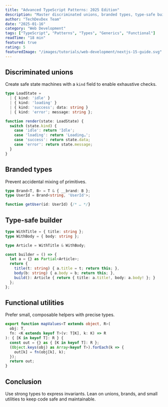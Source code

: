```yaml
---
title: "Advanced TypeScript Patterns: 2025 Edition"
description: "Master discriminated unions, branded types, type-safe builders, and functional utilities for robust frontend and backend apps."
author: "TechDevDex Team"
date: "2025-01-16"
category: "Web Development"
tags: ["TypeScript", "Patterns", "Types", "Generics", "Functional"]
readTime: "18 min"
featured: true
rating: 5
featuredImage: "/images/tutorials/web-development/nextjs-15-guide.svg"
---
```


## Discriminated unions
Create safe state machines with a `kind` field to enable exhaustive checks.

```ts
type LoadState =
  | { kind: 'idle' }
  | { kind: 'loading' }
  | { kind: 'success'; data: string }
  | { kind: 'error'; message: string };

function render(state: LoadState) {
  switch (state.kind) {
    case 'idle': return 'Idle';
    case 'loading': return 'Loading…';
    case 'success': return state.data;
    case 'error': return state.message;
  }
}
```

## Branded types
Prevent accidental mixing of primitives.

```ts
type Brand<T, B> = T & { __brand: B };
type UserId = Brand<string, 'UserId'>;

function getUser(id: UserId) {/* … */}
```

## Type-safe builder

```ts
type WithTitle = { title: string };
type WithBody = { body: string };

type Article = WithTitle & WithBody;

const builder = () => {
  let a = {} as Partial<Article>;
  return {
    title(t: string) { a.title = t; return this; },
    body(b: string) { a.body = b; return this; },
    build(): Article { return { title: a.title!, body: a.body! }; }
  };
};
```

## Functional utilities
Prefer small, composable helpers with precise types.

```ts
export function mapValues<T extends object, R>(
  obj: T,
  fn: <K extends keyof T>(v: T[K], k: K) => R
): { [K in keyof T]: R } {
  const out = {} as { [K in keyof T]: R };
  (Object.keys(obj) as Array<keyof T>).forEach(k => {
    out[k] = fn(obj[k], k);
  });
  return out;
}
```

## Conclusion
Use strong types to express invariants. Lean on unions, brands, and small utilities to keep code safe and maintainable.


